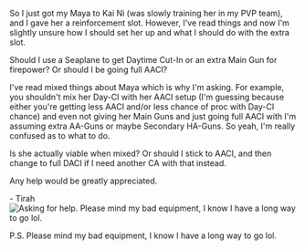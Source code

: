 So I just got my Maya to Kai Ni (was slowly training her in my PVP team), and I gave her a reinforcement slot. However, I've read things and now I'm slightly unsure how I should set her up and what I should do with the extra slot. 

Should I use a Seaplane to get Daytime Cut-In or an extra Main Gun for firepower? Or should I be going full AACI? 

I've read mixed things about Maya which is why I'm asking. For example, you shouldn't mix her Day-CI with her AACI setup (I'm guessing because either you're getting less AACI and/or less chance of proc with Day-CI chance) and even not giving her Main Guns and just going full AACI with I'm assuming extra AA-Guns or maybe Secondary HA-Guns. So yeah, I'm really confused as to what to do. 

Is she actually viable when mixed? Or should I stick to AACI, and then change to full DACI if I need another CA with that instead.

Any help would be greatly appreciated. 

- Tirah[[File:Maya_help.png|thumb|Asking for help. Please mind my bad equipment, I know I have a long way to go lol. ]]

P.S. Please mind my bad equipment, I know I have a long way to go lol. <ac_metadata title="Maya Kai Ni - Mixed or Full AACI?"> </ac_metadata>